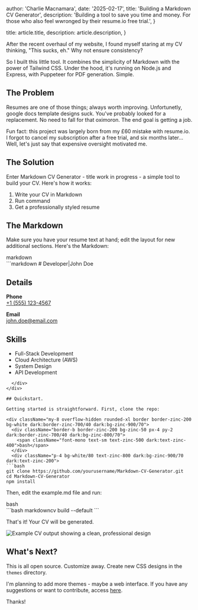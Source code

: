 
  author: 'Charlie Macnamara',
  date: '2025-02-17',
  title: 'Building a Markdown CV Generator',
  description:
    'Building a tool to save you time and money. For those who also feel wwronged by their resume.io free trial.',
}

  title: article.title,
  description: article.description,
}


After the recent overhaul of my website, I found myself staring at my CV 
thinking, "This sucks, eh." Why not ensure consistency?

So I built this little tool. It combines the 
simplicity of Markdown with the power of Tailwind CSS. Under the hood, it's running on 
Node.js and Express, with Puppeteer for PDF generation. Simple.

## The Problem

Resumes are one of those things; always worth improving. Unfortunetly, google docs template designs suck. You've probably looked for a replacement. No need to fall for that oximoron. The end goal is getting a job. 

Fun fact: this project was largely born from my £60 mistake with resume.io. I forgot to cancel my 
subscription after a free trial, and six months later... Well, let's just say that expensive 
oversight motivated me.

## The Solution

Enter Markdown CV Generator - title work in progress - a simple tool to build your CV. Here's how it works:

1. Write your CV in Markdown
2. Run command
3. Get a professionally styled resume

## The Markdown

Make sure you have your resume text at hand; edit the layout for new additional sections. Here's the Markdown:

<div className="my-8 overflow-hidden rounded-xl border border-zinc-200 bg-white dark:border-zinc-700/40 dark:bg-zinc-900/70">
  <div className="border-b border-zinc-200 bg-zinc-50 px-4 py-2 dark:border-zinc-700/40 dark:bg-zinc-800/70">
    <span className="font-mono text-sm text-zinc-500 dark:text-zinc-400">markdown</span>
  </div>
  <div className="p-4 bg-white/80 text-zinc-800 dark:bg-zinc-900/70 dark:text-zinc-200">
```markdown
# Developer|John Doe

## Details

**Phone**  
[+1 (555) 123-4567](tel:+15551234567)

**Email**  
[john.doe@email.com](mailto:john.doe@email.com)

## Skills

- Full-Stack Development
- Cloud Architecture (AWS)
- System Design
- API Development
```
  </div>
</div>

## Quickstart.

Getting started is straightforward. First, clone the repo:

<div className="my-8 overflow-hidden rounded-xl border border-zinc-200 bg-white dark:border-zinc-700/40 dark:bg-zinc-900/70">
  <div className="border-b border-zinc-200 bg-zinc-50 px-4 py-2 dark:border-zinc-700/40 dark:bg-zinc-800/70">
    <span className="font-mono text-sm text-zinc-500 dark:text-zinc-400">bash</span>
  </div>
  <div className="p-4 bg-white/80 text-zinc-800 dark:bg-zinc-900/70 dark:text-zinc-200">
```bash
git clone https://github.com/yourusername/Markdown-CV-Generator.git
cd Markdown-CV-Generator
npm install
```
  </div>
</div>

Then, edit the example.md file and run:

<div className="my-8 overflow-hidden rounded-xl border border-zinc-200 bg-white dark:border-zinc-700/40 dark:bg-zinc-900/70">
  <div className="border-b border-zinc-200 bg-zinc-50 px-4 py-2 dark:border-zinc-700/40 dark:bg-zinc-800/70">
    <span className="font-mono text-sm text-zinc-500 dark:text-zinc-400">bash</span>
  </div>
  <div className="p-4 bg-white/80 text-zinc-800 dark:bg-zinc-900/70 dark:text-zinc-200">
```bash
markdowncv build --default
```
  </div>
</div>

That's it! Your CV will be generated.

<div className="my-8">
  <Image 
    src={cvOutput} 
    alt="Example CV output showing a clean, professional design" 
    className="rounded-xl shadow-lg dark:shadow-zinc-800/30"
    priority
  />
</div>

## What's Next?

This is all open source. Customize away. Create new CSS designs in the `themes` directory.

I'm planning to add more themes - maybe a web 
interface. If you have any suggestions or want 
to contribute, access [here](https://github.com/CharlieMacnamara/Markdown-CV-Generator).

Thanks!
